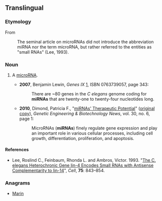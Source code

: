 ==Translingual==

===Etymology===
From {{m|en|microRNA}}
: The seminal article on microRNAs did not introduce the abbreviation miRNA nor the term microRNA, but rather referred to the entities as "small RNAs" (Lee, 1993).

===Noun===
{{en-noun}}

# {{lb|mul|genetics}} A [[microRNA]].
#* '''2007''', Benjamin Lewin, ''Genes IX'' [http://books.google.com/books?id=BrNpbPkzoxAC], ISBN 0763739057, page 343:
#*: There are ~80 genes in the ''C elegans'' genome coding for '''miRNAs''' that are twenty-one to twenty-four nucleotides long.
#* '''2010''', Dimond, Patricia F., "[http://www.webcitation.org/5r7L7BfnG miRNAs' Therapeutic Potential]" ([http://www.genengnews.com/gen-articles/mirnas-therapeutic-potential/3216/ original copy]), ''Genetic Engineering & Biotechnology News'', vol. 30, no. 6, page 1:
#*: MicroRNAs ('''miRNAs''') finely regulate gene expression and play an important role in various cellular processes, including cell growth, differentiation, proliferation, and apoptosis.

====References====
* Lee, Roslind C., Feinbaum, Rhonda L. and Ambros, Victor. 1993. "[http://www.ncbi.nlm.nih.gov/pubmed/8252621 The C. elegans Heterochronic Gene lin-4 Encodes Small RNAs with Antisense Complementarity to lin-14]", ''Cell'', '''75''': 843&ndash;854.

===Anagrams===
* [[Marin#English|Marin]]

{{wikipedia|MicroRNA}}